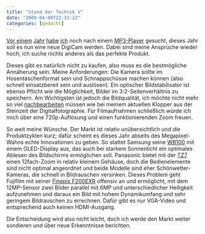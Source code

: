 ```yaml
---
title: "Stand der Technik V"
date: "2009-04-08T22:31:22"
categories: [gedacht]
---
```


[Vor einem](/blog/2008/01/21/stand-der-technik/) [Jahr](/blog/2008/02/05/stand-der-technik-ii/) [habe](/blog/2008/02/13/stand-der-technik-iii/) [ich](/blog/2008/03/02/stand-der-technik-iv/) noch nach einem [MP3-Player](/blog/2008/04/26/sony-hat-mich-wieder/) gesucht, dieses Jahr soll es nun eine neue DigiCam werden. Dabei sind meine Ansprüche wieder hoch; ich suche nichts anderes als das perfekte Produkt.

Dieses gibt es natürlich nicht zu kaufen, also muss es die bestmögliche Annäherung sein. Meine Anforderungen: Die Kamera sollte im Hosentaschenformat sein und Schnappschüsse machen können (also schnell einsatzbereit sein und auslösen). Ein optischer Bildstabilisator ist ebenso Pflicht wie die Möglichkeit, Bilder im 3:2-Seitenverhältnis zu speichern. Am Wichtigsten ist jedoch die Bildqualität, ich möchte nicht mehr so viel [nachbearbeiten](/blog/2009/01/15/das-schwachste-glied-in-der-kette/) müssen wie bei meinem aktuellen Klopper aus der Steinzeit der Digitalfotographie. Für Filmaufnahmen schließlich würde ich mich über eine 720p-Auflösung und einen funktionierenden Zoom freuen.

So weit meine Wünsche. Der Markt ist relativ unübersichtlich und die Produktzyklen kurz; dafür scheint es dieses Jahr abseits des Megapixel-Wahns echte Innovationen zu geben. So stattet Samsung seine [WB100](http://av.samsung.de/produkte/detail12_main.aspx?guid=afcfe109-ef6f-45da-a56b-e93154ad0e8e) mit einem OLED-Display aus, das auch bei starkem Sonnenlicht ein optimales Ablesen des Bildschirms ermöglichen soll. Panasonic bietet mit der [TZ7](http://www.panasonic.de/html/de_DE/Produkte/Lumix+Digitalkameras/Kompakt+Super+Zoom/DMC-TZ7/2020524/index.html) einen 12fach-Zoom in relativ kleinem Gehäuse, doch die Bedienelemente sind nicht optimal angeordnet und beide Modelle sind eher Schönwetter-Kameras, die schnell in Bildrauschen versinken. Dieses Problem geht Fujifilm mit seiner [Finepix F200EXR](http://finepix.de/179.html) offensiv an und ermöglicht, mit dem 12MP-Sensor zwei Bilder parallel mit 6MP und unterschiedlicher Helligkeit aufzunehmen und daraus ein Bild mit hohem Dynamikumfang und sehr geringem Bildrauschen zu errechnen. Dafür gibt es nur VGA-Video und entsprechend auch keinen HDMI-Ausgang.

Die Entscheidung wird also nicht leicht, doch ich werde den Markt weiter sondieren und über neue Erkenntnisse berichten.
